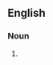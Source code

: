{{also|sea changes}}

==English==

===Noun===
{{head|en|noun plural form}}

# {{plural of|seachange|lang=en}}